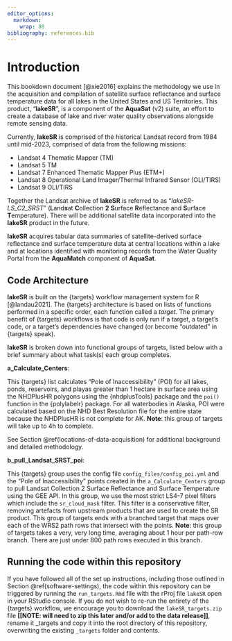 ```yaml
---
editor_options: 
  markdown: 
    wrap: 80
bibliography: references.bib
---
```


# Introduction

This bookdown document [@xie2016] explains the methodology we use in the
acquisition and compilation of satellite surface reflectance and surface
temperature data for all lakes in the United States and US Territories. This
product, "**lakeSR**", is a component of the **AquaSat** (v2) suite, an effort
to create a database of lake and river water quality observations alongside
remote sensing data.

Currently, **lakeSR** is comprised of the historical Landsat record from 1984
until mid-2023, comprised of data from the following missions:

-   Landsat 4 Thematic Mapper (TM)
-   Landsat 5 TM
-   Landsat 7 Enhanced Thematic Mapper Plus (ETM+)
-   Landsat 8 Operational Land Imager/Thermal Infrared Sensor (OLI/TIRS)
-   Landsat 9 OLI/TIRS

Together the Landsat archive of **lakeSR** is referred to as
"*lakeSR-LS_C2_SRST*" (**L**and**s**at **C**ollection **2** **S**urface
**R**eflectance and **S**urface **T**emperature). There will be additional
satellite data incorporated into the **lakeSR** product in the future.

**lakeSR** acquires tabular data summaries of satellite-derived surface
reflectance and surface temperature data at central locations within a lake and
at locations identified with monitoring records from the Water Quality Portal
from the **AquaMatch** component of **AquaSat**.

## Code Architecture

**lakeSR** is built on the {targets} workflow management system for R
[@landau2021]. The {targets} architecture is based on lists of functions
performed in a specific order, each function called a *target*. The primary
benefit of {targets} workflows is that code is only run if a target, a target's
code, or a target's dependencies have changed (or become "outdated" in {targets}
speak).

**lakeSR** is broken down into functional groups of targets, listed below with a
brief summary about what task(s) each group completes.

**a_Calculate_Centers**:

This {targets} list calculates "Pole of Inaccessibility" (POI) for all lakes,
ponds, reservoirs, and playas greater than 1 hectare in surface area using the
NHDPlusHR polygons using the {nhdplusTools} package and the `poi()` function in
the {polylabelr} package. For all waterbodies in Alaska, POI were calculated
based on the NHD Best Resolution file for the entire state because the NHDPlusHR
is not complete for AK. **Note**: this group of targets will take up to 4h to
complete.

See Section \@ref(locations-of-data-acquisition) for additional background and
detailed methodology.

**b_pull_Landsat_SRST_poi**:

This {targets} group uses the config file `config_files/config_poi.yml` and the
"Pole of Inaccessibility" points created in the `a_Calculate_Centers` group to
pull Landsat Collection 2 Surface Reflectance and Surface Temperature using the
GEE API. In this group, we use the most strict LS4-7 pixel filters which include
the `sr_cloud_mask` filter. This filter is a conservative filter, removing
artefacts from upstream products that are used to create the SR product. This
group of targets ends with a branched target that maps over each of the WRS2
path rows that intersect with the points. **Note**: this group of targets takes
a very, very long time, averaging about 1 hour per path-row branch. There are
just under 800 path rows executed in this branch.

## Running the code within this repository

If you have followed all of the set up instructions, including those outlined in
Section \@ref(software-settings), the code within this repository can be
triggered by running the `run_targets.Rmd` file with the rProj file `lakeSR`
open in your RStudio console. If you do not wish to re-run the entirety of the
{targets} workflow, we encourage you to download the `lakeSR_targets.zip` file
**[[NOTE: will need to zip this later and/or add to the data release]]**, rename
it \_targets and copy it into the root directory of this repository, overwriting
the existing `_targets` folder and contents.
